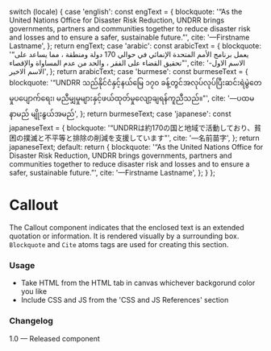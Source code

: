 
  switch (locale) {
    case 'english':
      const engText = {
        blockquote:
          '“As the United Nations Office for Disaster Risk Reduction, UNDRR brings governments, partners and communities together to reduce disaster risk and losses and to ensure a safer, sustainable future.”',
        cite: '—Firstname Lastname',
      };
      return engText;
    case 'arabic':
      const arabicText = {
        blockquote:
          '“يعمل برنامج الأمم المتحدة الإنمائي في حوالي 170 دولة ومنطقة ، مما يساعد على تحقيق القضاء على الفقر ، والحد من عدم المساواة والإقصاء"',
        cite: '-الاسم الاول الاسم الاخير',
      };
      return arabicText;
    case 'burmese':
      const burmeseText = {
        blockquote:
          '“UNDRR သည်နိုင်ငံနှင့်နယ်မြေ ၁၇၀ ခန့်တွင်အလုပ်လုပ်ပြီးဆင်းရဲမွဲတေမှုပပျောက်ရေး၊ မညီမျှမှုများနှင့်ဖယ်ထုတ်မှုလျော့ချရန်ကူညီသည်။"',
        cite: '—ပထမနာမည် မျိုးနွယ်အမည်',
      };
      return burmeseText;
    case 'japanese':
      const japaneseText = {
        blockquote:
          '“UNDRRは約170の国と地域で活動しており、貧困の撲滅と不平等と排除の削減を支援しています"',
        cite: '—名前苗字',
      };
      return japaneseText;
    default:
      return {
        blockquote:
          '“As the United Nations Office for Disaster Risk Reduction, UNDRR brings governments, partners and communities together to reduce disaster risk and losses and to ensure a safer, sustainable future.”',
        cite: '—Firstname Lastname',
      };
  }
};

<Meta of={BlockquoteComponentStories} />

# Callout

The Callout component indicates that the enclosed text is an extended quotation or information. It is rendered visually by a surrounding box. `Blockquote` and `Cite` atoms tags are used for creating this section.

<Canvas>
  <Story of={BlockquoteComponentStories.DefaultCallout} />
</Canvas>

### Usage

- Take HTML from the HTML tab in canvas whichever backgorund color you like
- Include CSS and JS from the 'CSS and JS References' section

### Changelog

1.0 — Released component
